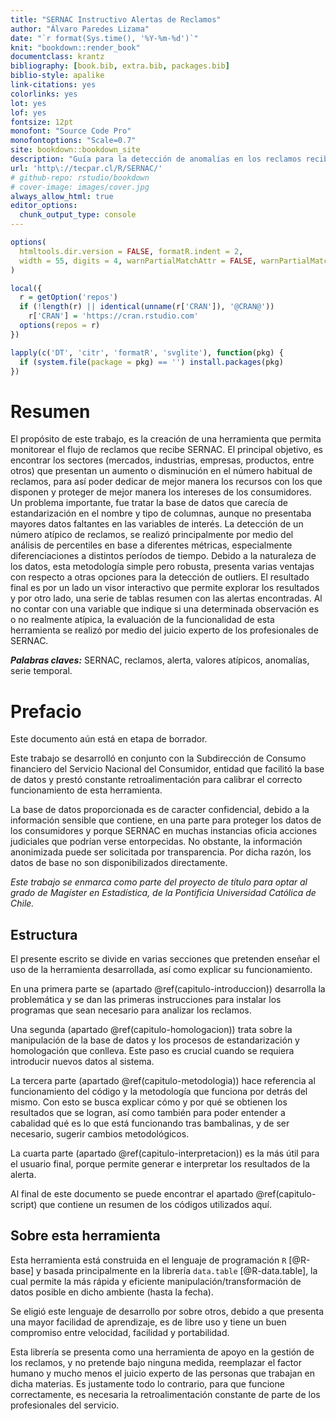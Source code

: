 ```yaml
--- 
title: "SERNAC Instructivo Alertas de Reclamos"
author: "Álvaro Paredes Lizama"
date: "`r format(Sys.time(), '%Y-%m-%d')`"
knit: "bookdown::render_book"
documentclass: krantz
bibliography: [book.bib, extra.bib, packages.bib]
biblio-style: apalike
link-citations: yes
colorlinks: yes
lot: yes
lof: yes
fontsize: 12pt
monofont: "Source Code Pro"
monofontoptions: "Scale=0.7"
site: bookdown::bookdown_site
description: "Guía para la detección de anomalías en los reclamos recibidos por SERNAC, por medio de una librería para R."
url: 'http\://tecpar.cl/R/SERNAC/'
# github-repo: rstudio/bookdown
# cover-image: images/cover.jpg
always_allow_html: true
editor_options: 
  chunk_output_type: console
---
```


```r
options(
  htmltools.dir.version = FALSE, formatR.indent = 2,
  width = 55, digits = 4, warnPartialMatchAttr = FALSE, warnPartialMatchDollar = FALSE
)

local({
  r = getOption('repos')
  if (!length(r) || identical(unname(r['CRAN']), '@CRAN@'))
    r['CRAN'] = 'https://cran.rstudio.com' 
  options(repos = r)
})

lapply(c('DT', 'citr', 'formatR', 'svglite'), function(pkg) {
  if (system.file(package = pkg) == '') install.packages(pkg)
})
```

# Resumen {-}

El propósito de este trabajo, es la creación de una herramienta que permita monitorear el flujo de reclamos que recibe SERNAC. El principal objetivo, es encontrar los sectores (mercados, industrias, empresas, productos, entre otros) que presentan un aumento o disminución en el número habitual de reclamos, para así poder dedicar de mejor manera los recursos con los que disponen y proteger de mejor manera los intereses de los consumidores. Un problema importante, fue tratar la base de datos que carecía de estandarización en el nombre y tipo de columnas, aunque no presentaba mayores datos faltantes en las variables de interés. La detección de un número atípico de reclamos, se realizó principalmente por medio del análisis de percentiles en base a diferentes métricas, especialmente diferenciaciones a distintos períodos de tiempo. Debido a la naturaleza de los datos, esta metodología simple pero robusta, presenta varias ventajas con respecto a otras opciones para la detección de outliers. El resultado final es por un lado un visor interactivo que permite explorar los resultados y por otro lado, una serie de tablas resumen con las alertas encontradas. Al no contar con una variable que indique si una determinada observación es o no realmente atípica, la evaluación de la funcionalidad de esta herramienta se realizó por medio del juicio experto de los profesionales de SERNAC.

***Palabras claves:*** SERNAC, reclamos, alerta, valores atípicos, anomalías, serie temporal.

# Prefacio {-}

::: {.rmdcaution .caution data-latex="{caution}"}
Este documento aún está en etapa de borrador.
:::

Este trabajo se desarrolló en conjunto con la Subdirección de Consumo financiero del Servicio Nacional del Consumidor, entidad que facilitó la base de datos y prestó constante retroalimentación para calibrar el correcto funcionamiento de esta herramienta.

La base de datos proporcionada es de caracter confidencial, debido a la información sensible que contiene, en una parte para proteger los datos de los consumidores y porque SERNAC en muchas instancias oficia acciones judiciales que podrían verse entorpecidas. No obstante, la información anonimizada puede ser solicitada por transparencia. Por dicha razón, los datos de base no son disponibilizados directamente.

*Este trabajo se enmarca como parte del proyecto de título para optar al grado de Magíster en Estadística, de la Pontificia Universidad Católica de Chile.*

## Estructura {-}

El presente escrito se divide en varias secciones que pretenden enseñar el uso de la herramienta desarrollada, así como explicar su funcionamiento. 

En una primera parte se (apartado \@ref(capitulo-introduccion)) desarrolla la problemática y se dan las primeras instrucciones para instalar los programas que sean necesario para analizar los reclamos.

Una segunda (apartado \@ref(capitulo-homologacion)) trata sobre la manipulación de la base de datos y los procesos de estandarización y homologación que conlleva. Este paso es crucial cuando se requiera introducir nuevos datos al sistema.

La tercera parte (apartado \@ref(capitulo-metodologia)) hace referencia al funcionamiento del código y la metodología que funciona por detrás del mismo. Con esto se busca explicar cómo y por qué se obtienen los resultados que se logran, así como también para poder entender a cabalidad qué es lo que está funcionando tras bambalinas, y de ser necesario, sugerir cambios metodológicos.

La cuarta parte (apartado \@ref(capitulo-interpretacion)) es la más útil para el usuario final, porque permite generar e interpretar los resultados de la alerta.

Al final de este documento se puede encontrar el apartado \@ref(capitulo-script) que contiene un resumen de los códigos utilizados aquí.


## Sobre esta herramienta {-}

Esta herramienta está construida en el lenguaje de programación `R` [@R-base] y basada principalmente en la librería `data.table` [@R-data.table], la cual permite la más rápida y eficiente manipulación/transformación de datos posible en dicho ambiente (hasta la fecha). 

Se eligió este lenguaje de desarrollo por sobre otros, debido a que presenta una mayor facilidad de aprendizaje, es de libre uso y tiene un buen compromiso entre velocidad, facilidad y portabilidad.

Esta librería se presenta como una herramienta de apoyo en la gestión de los reclamos, y no pretende bajo ninguna medida, reemplazar el factor humano y mucho menos el juicio experto de las personas que trabajan en dicha materias. Es justamente todo lo contrario, para que funcione correctamente, es necesaria la retroalimentación constante de parte de los profesionales del servicio.

<!-- ![Creative Commons License](images/by-nc-sa.png) -->


